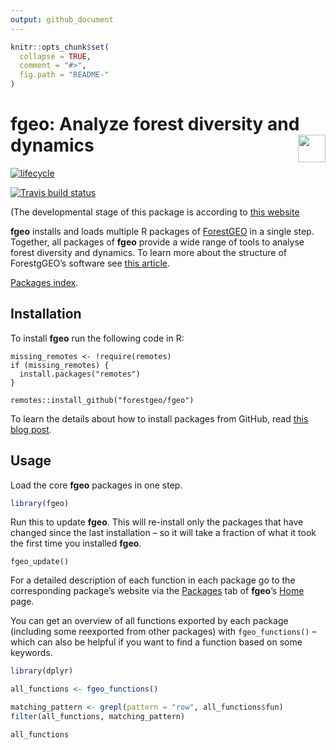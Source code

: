 ```yaml
---
output: github_document 
---
```

<!-- README.md is generated from README.Rmd. Please edit that file -->

```r
knitr::opts_chunk$set(
  collapse = TRUE,
  comment = "#>",
  fig.path = "README-"
)
```

# fgeo: Analyze forest diversity and dynamics <img src="https://i.imgur.com/39pvr4n.png" align="right" height=44 />

[![lifecycle](https://img.shields.io/badge/lifecycle-experimental-orange.svg)](https://www.tidyverse.org/lifecycle/#experimental)

[![Travis build status](https://travis-ci.org/forestgeo/fgeo.svg?branch=master)](https://travis-ci.org/forestgeo/fgeo)

(The developmental stage of this package is according to [this website](https://www.tidyverse.org/lifecycle/.)



__fgeo__ installs and loads multiple R packages of [ForestGEO](http://www.forestgeo.si.edu/) in a single step. Together, all packages of __fgeo__ provide a wide range of tools to analyse forest diversity and dynamics. To learn more about the structure of ForestgGEO's software see [this article](https://goo.gl/c5X6qk).

[Packages index](https://forestgeo.github.io/fgeo/reference/index.html).

## Installation

To install __fgeo__ run the following code in R:

```
missing_remotes <- !require(remotes)
if (missing_remotes) {
  install.packages("remotes")
}

remotes::install_github("forestgeo/fgeo")
```

To learn the details about how to install packages from GitHub, read [this blog post](https://goo.gl/dQKEeg).

## Usage

Load the core __fgeo__ packages in one step.

```r
library(fgeo)
```

Run this to update __fgeo__. This will re-install only the packages that have changed since the last installation -- so it will take a fraction of what it took the first time you installed __fgeo__.

```
fgeo_update()
```

For a detailed description of each function in each package go to the corresponding package's website via the [Packages](https://forestgeo.github.io/fgeo/reference/index.html) tab of __fgeo__'s [Home](https://forestgeo.github.io/fgeo/index.html) page. 

You can get an overview of all functions exported by each package (including some reexported from other packages) with `fgeo_functions()` -- which can also be helpful if you want to find a function based on some keywords.

```r
library(dplyr)

all_functions <- fgeo_functions()

matching_pattern <- grepl(pattern = "row", all_functions$fun)
filter(all_functions, matching_pattern)
```
```r
all_functions
```

